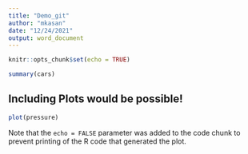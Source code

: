 ```yaml
---
title: "Demo_git"
author: "mkasan"
date: "12/24/2021"
output: word_document
---
```


```r
knitr::opts_chunk$set(echo = TRUE)
```



```r
summary(cars)
```

## Including Plots would be possible!

```r
plot(pressure)
```

Note that the `echo = FALSE` parameter was added to the code chunk to prevent printing of the R code that generated the plot.

